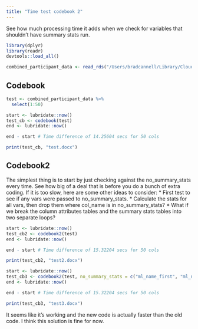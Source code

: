 ```yaml
---
title: "Time test codebook 2"
---
```


See how much processing time it adds when we check for variables that shouldn't have summary stats run.

```r
library(dplyr)
library(readr)
devtools::load_all()
```

```r
combined_participant_data <- read_rds("/Users/bradcannell/Library/CloudStorage/OneDrive-TheUniversityofTexasHealthScienceCenteratHouston/01_research/L2C Teams/Participant Data/R data/combined_participant_data.rds")
```

## Codebook

```r
test <- combined_participant_data %>% 
  select(1:50)
```

```r
start <- lubridate::now()
test_cb <- codebook(test)
end <- lubridate::now()
```

```r
end - start # Time difference of 14.25604 secs for 50 cols
```

```r
print(test_cb, "test.docx")
```

## Codebook2

The simplest thing is to start by just checking against the no_summary_stats every time. See how big of a deal that is before you do a bunch of extra coding. If it is too slow, here are some other ideas to consider:
* First test to see if any vars were passed to no_summary_stats.
* Calculate the stats for all vars, then drop them where col_name is in no_summary_stats?
* What if we break the column attributes tables and the summary stats tables into two separate loops?

```r
start <- lubridate::now()
test_cb2 <- codebook2(test)
end <- lubridate::now()
```

```r
end - start # Time difference of 15.32204 secs for 50 cols
```

```r
print(test_cb2, "test2.docx")
```

```r
start <- lubridate::now()
test_cb3 <- codebook2(test, no_summary_stats = c("ml_name_first", "ml_name_middle_init"))
end <- lubridate::now()
```

```r
end - start # Time difference of 15.32204 secs for 50 cols
```

```r
print(test_cb3, "test3.docx")
```

It seems like it's working and the new code is actually faster than the old code. I think this solution is fine for now. 
